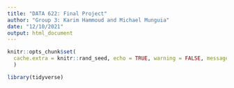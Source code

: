 ---
title: "DATA 622: Final Project"
author: "Group 3: Karim Hammoud and Michael Munguia"
date: "12/10/2021"
output: html_document
---

```{r setup, include=FALSE}
knitr::opts_chunk$set(
  cache.extra = knitr::rand_seed, echo = TRUE, warning = FALSE, message = FALSE
  )

library(tidyverse)
```


